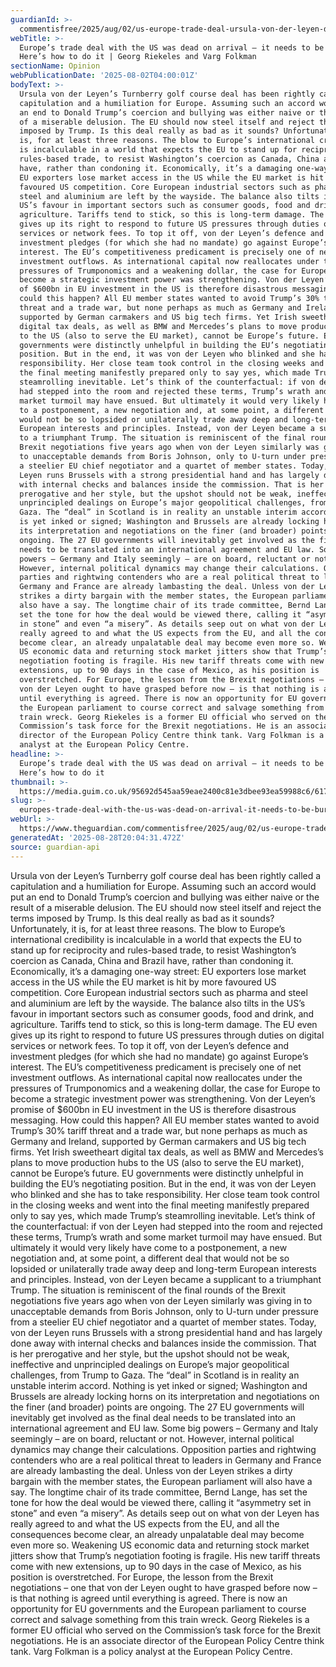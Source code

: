 ```yaml
---
guardianId: >-
  commentisfree/2025/aug/02/us-europe-trade-deal-ursula-von-der-leyen-donald-trump
webTitle: >-
  Europe’s trade deal with the US was dead on arrival – it needs to be buried.
  Here’s how to do it | Georg Riekeles and Varg Folkman
sectionName: Opinion
webPublicationDate: '2025-08-02T04:00:01Z'
bodyText: >-
  Ursula von der Leyen’s Turnberry golf course deal has been rightly called a
  capitulation and a humiliation for Europe. Assuming such an accord would put
  an end to Donald Trump’s coercion and bullying was either naive or the result
  of a miserable delusion. The EU should now steel itself and reject the terms
  imposed by Trump. Is this deal really as bad as it sounds? Unfortunately, it
  is, for at least three reasons. The blow to Europe’s international credibility
  is incalculable in a world that expects the EU to stand up for reciprocity and
  rules-based trade, to resist Washington’s coercion as Canada, China and Brazil
  have, rather than condoning it. Economically, it’s a damaging one-way street:
  EU exporters lose market access in the US while the EU market is hit by more
  favoured US competition. Core European industrial sectors such as pharma and
  steel and aluminium are left by the wayside. The balance also tilts in the
  US’s favour in important sectors such as consumer goods, food and drink, and
  agriculture. Tariffs tend to stick, so this is long-term damage. The EU even
  gives up its right to respond to future US pressures through duties on digital
  services or network fees. To top it off, von der Leyen’s defence and
  investment pledges (for which she had no mandate) go against Europe’s
  interest. The EU’s competitiveness predicament is precisely one of net
  investment outflows. As international capital now reallocates under the
  pressures of Trumponomics and a weakening dollar, the case for Europe to
  become a strategic investment power was strengthening. Von der Leyen’s promise
  of $600bn in EU investment in the US is therefore disastrous messaging. How
  could this happen? All EU member states wanted to avoid Trump’s 30% tariff
  threat and a trade war, but none perhaps as much as Germany and Ireland,
  supported by German carmakers and US big tech firms. Yet Irish sweetheart
  digital tax deals, as well as BMW and Mercedes’s plans to move production hubs
  to the US (also to serve the EU market), cannot be Europe’s future. EU
  governments were distinctly unhelpful in building the EU’s negotiating
  position. But in the end, it was von der Leyen who blinked and she has to take
  responsibility. Her close team took control in the closing weeks and went into
  the final meeting manifestly prepared only to say yes, which made Trump’s
  steamrolling inevitable. Let’s think of the counterfactual: if von der Leyen
  had stepped into the room and rejected these terms, Trump’s wrath and some
  market turmoil may have ensued. But ultimately it would very likely have come
  to a postponement, a new negotiation and, at some point, a different deal that
  would not be so lopsided or unilaterally trade away deep and long-term
  European interests and principles. Instead, von der Leyen became a supplicant
  to a triumphant Trump. The situation is reminiscent of the final rounds of the
  Brexit negotiations five years ago when von der Leyen similarly was giving in
  to unacceptable demands from Boris Johnson, only to U-turn under pressure from
  a steelier EU chief negotiator and a quartet of member states. Today, von der
  Leyen runs Brussels with a strong presidential hand and has largely done away
  with internal checks and balances inside the commission. That is her
  prerogative and her style, but the upshot should not be weak, ineffective and
  unprincipled dealings on Europe’s major geopolitical challenges, from Trump to
  Gaza. The “deal” in Scotland is in reality an unstable interim accord. Nothing
  is yet inked or signed; Washington and Brussels are already locking horns on
  its interpretation and negotiations on the finer (and broader) points are
  ongoing. The 27 EU governments will inevitably get involved as the final deal
  needs to be translated into an international agreement and EU law. Some big
  powers – Germany and Italy seemingly – are on board, reluctant or not.
  However, internal political dynamics may change their calculations. Opposition
  parties and rightwing contenders who are a real political threat to leaders in
  Germany and France are already lambasting the deal. Unless von der Leyen
  strikes a dirty bargain with the member states, the European parliament will
  also have a say. The longtime chair of its trade committee, Bernd Lange, has
  set the tone for how the deal would be viewed there, calling it “asymmetry set
  in stone” and even “a misery”. As details seep out on what von der Leyen has
  really agreed to and what the US expects from the EU, and all the consequences
  become clear, an already unpalatable deal may become even more so. Weakening
  US economic data and returning stock market jitters show that Trump’s
  negotiation footing is fragile. His new tariff threats come with new
  extensions, up to 90 days in the case of Mexico, as his position is
  overstretched. For Europe, the lesson from the Brexit negotiations – one that
  von der Leyen ought to have grasped before now – is that nothing is agreed
  until everything is agreed. There is now an opportunity for EU governments and
  the European parliament to course correct and salvage something from this
  train wreck. Georg Riekeles is a former EU official who served on the
  Commission’s task force for the Brexit negotiations. He is an associate
  director of the European Policy Centre think tank. Varg Folkman is a policy
  analyst at the European Policy Centre.
headline: >-
  Europe’s trade deal with the US was dead on arrival – it needs to be buried.
  Here’s how to do it
thumbnail: >-
  https://media.guim.co.uk/95692d545aa59eae2400c81e3dbee93ea59988c6/617_0_6830_5464/500.jpg
slug: >-
  europes-trade-deal-with-the-us-was-dead-on-arrival-it-needs-to-be-buried-heres-how-to-do-it-or-georg-riekeles-and-varg-folkman
webUrl: >-
  https://www.theguardian.com/commentisfree/2025/aug/02/us-europe-trade-deal-ursula-von-der-leyen-donald-trump
generatedAt: '2025-08-28T20:04:31.472Z'
source: guardian-api
---
```

Ursula von der Leyen’s Turnberry golf course deal has been rightly called a capitulation and a humiliation for Europe. Assuming such an accord would put an end to Donald Trump’s coercion and bullying was either naive or the result of a miserable delusion. The EU should now steel itself and reject the terms imposed by Trump. Is this deal really as bad as it sounds? Unfortunately, it is, for at least three reasons. The blow to Europe’s international credibility is incalculable in a world that expects the EU to stand up for reciprocity and rules-based trade, to resist Washington’s coercion as Canada, China and Brazil have, rather than condoning it. Economically, it’s a damaging one-way street: EU exporters lose market access in the US while the EU market is hit by more favoured US competition. Core European industrial sectors such as pharma and steel and aluminium are left by the wayside. The balance also tilts in the US’s favour in important sectors such as consumer goods, food and drink, and agriculture. Tariffs tend to stick, so this is long-term damage. The EU even gives up its right to respond to future US pressures through duties on digital services or network fees. To top it off, von der Leyen’s defence and investment pledges (for which she had no mandate) go against Europe’s interest. The EU’s competitiveness predicament is precisely one of net investment outflows. As international capital now reallocates under the pressures of Trumponomics and a weakening dollar, the case for Europe to become a strategic investment power was strengthening. Von der Leyen’s promise of $600bn in EU investment in the US is therefore disastrous messaging. How could this happen? All EU member states wanted to avoid Trump’s 30% tariff threat and a trade war, but none perhaps as much as Germany and Ireland, supported by German carmakers and US big tech firms. Yet Irish sweetheart digital tax deals, as well as BMW and Mercedes’s plans to move production hubs to the US (also to serve the EU market), cannot be Europe’s future. EU governments were distinctly unhelpful in building the EU’s negotiating position. But in the end, it was von der Leyen who blinked and she has to take responsibility. Her close team took control in the closing weeks and went into the final meeting manifestly prepared only to say yes, which made Trump’s steamrolling inevitable. Let’s think of the counterfactual: if von der Leyen had stepped into the room and rejected these terms, Trump’s wrath and some market turmoil may have ensued. But ultimately it would very likely have come to a postponement, a new negotiation and, at some point, a different deal that would not be so lopsided or unilaterally trade away deep and long-term European interests and principles. Instead, von der Leyen became a supplicant to a triumphant Trump. The situation is reminiscent of the final rounds of the Brexit negotiations five years ago when von der Leyen similarly was giving in to unacceptable demands from Boris Johnson, only to U-turn under pressure from a steelier EU chief negotiator and a quartet of member states. Today, von der Leyen runs Brussels with a strong presidential hand and has largely done away with internal checks and balances inside the commission. That is her prerogative and her style, but the upshot should not be weak, ineffective and unprincipled dealings on Europe’s major geopolitical challenges, from Trump to Gaza. The “deal” in Scotland is in reality an unstable interim accord. Nothing is yet inked or signed; Washington and Brussels are already locking horns on its interpretation and negotiations on the finer (and broader) points are ongoing. The 27 EU governments will inevitably get involved as the final deal needs to be translated into an international agreement and EU law. Some big powers – Germany and Italy seemingly – are on board, reluctant or not. However, internal political dynamics may change their calculations. Opposition parties and rightwing contenders who are a real political threat to leaders in Germany and France are already lambasting the deal. Unless von der Leyen strikes a dirty bargain with the member states, the European parliament will also have a say. The longtime chair of its trade committee, Bernd Lange, has set the tone for how the deal would be viewed there, calling it “asymmetry set in stone” and even “a misery”. As details seep out on what von der Leyen has really agreed to and what the US expects from the EU, and all the consequences become clear, an already unpalatable deal may become even more so. Weakening US economic data and returning stock market jitters show that Trump’s negotiation footing is fragile. His new tariff threats come with new extensions, up to 90 days in the case of Mexico, as his position is overstretched. For Europe, the lesson from the Brexit negotiations – one that von der Leyen ought to have grasped before now – is that nothing is agreed until everything is agreed. There is now an opportunity for EU governments and the European parliament to course correct and salvage something from this train wreck. Georg Riekeles is a former EU official who served on the Commission’s task force for the Brexit negotiations. He is an associate director of the European Policy Centre think tank. Varg Folkman is a policy analyst at the European Policy Centre.

